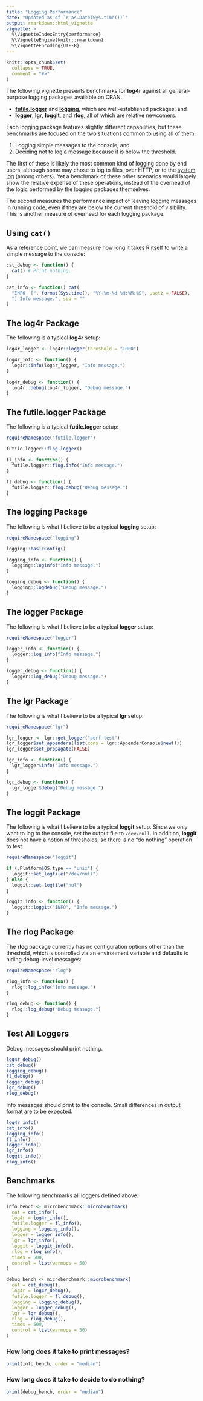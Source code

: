 ```yaml
---
title: "Logging Performance"
date: "Updated as of `r as.Date(Sys.time())`"
output: rmarkdown::html_vignette
vignette: >
  %\VignetteIndexEntry{performance}
  %\VignetteEngine{knitr::rmarkdown}
  %\VignetteEncoding{UTF-8}
---
```


```r
knitr::opts_chunk$set(
  collapse = TRUE,
  comment = "#>"
)
```

The following vignette presents benchmarks for **log4r** against all
general-purpose logging packages available on CRAN:

- [**futile.logger**](https://cran.r-project.org/package=futile.logger) and
  [**logging**](https://cran.r-project.org/package=logging), which are
  well-established packages; and
- [**logger**](https://cran.r-project.org/package=logger),
  [**lgr**](https://cran.r-project.org/package=lgr),
  [**loggit**](https://cran.r-project.org/package=loggit), and
  [**rlog**](https://cran.r-project.org/package=rlog), all of which are
  relative newcomers.

Each logging package features slightly different capabilities, but these
benchmarks are focused on the two situations common to using all of them:

1. Logging simple messages to the console; and
2. Deciding not to log a message because it is below the threshold.

The first of these is likely the most common kind of logging done by end users,
although some may chose to log to files, over HTTP, or to the [system log](https://cran.r-project.org/package=rsyslog)
(among others). Yet a benchmark of these other scenarios would largely show
the relative expense of these operations, instead of the overhead of the
logic performed by the logging packages themselves.

The second measures the performance impact of leaving logging messages in
running code, even if they are below the current threshold of visibility. This
is another measure of overhead for each logging package.

## Using `cat()`

As a reference point, we can measure how long it takes R itself to write a
simple message to the console:

```r
cat_debug <- function() {
  cat() # Print nothing.
}

cat_info <- function() cat(
  "INFO  [", format(Sys.time(), "%Y-%m-%d %H:%M:%S", usetz = FALSE),
  "] Info message.", sep = ""
)
```

## The **log4r** Package

The following is a typical **log4r** setup:

```r
log4r_logger <- log4r::logger(threshold = "INFO")

log4r_info <- function() {
  log4r::info(log4r_logger, "Info message.")
}

log4r_debug <- function() {
  log4r::debug(log4r_logger, "Debug message.")
}
```

## The **futile.logger** Package

The following is a typical **futile.logger** setup:

```r
requireNamespace("futile.logger")

futile.logger::flog.logger()

fl_info <- function() {
  futile.logger::flog.info("Info message.")
}

fl_debug <- function() {
  futile.logger::flog.debug("Debug message.")
}
```

## The **logging** Package

The following is what I believe to be a typical **logging** setup:

```r
requireNamespace("logging")

logging::basicConfig()

logging_info <- function() {
  logging::loginfo("Info message.")
}

logging_debug <- function() {
  logging::logdebug("Debug message.")
}
```

## The **logger** Package

The following is what I believe to be a typical **logger** setup:

```r
requireNamespace("logger")

logger_info <- function() {
  logger::log_info("Info message.")
}

logger_debug <- function() {
  logger::log_debug("Debug message.")
}
```

## The **lgr** Package

The following is what I believe to be a typical **lgr** setup:

```r
requireNamespace("lgr")

lgr_logger <- lgr::get_logger("perf-test")
lgr_logger$set_appenders(list(cons = lgr::AppenderConsole$new()))
lgr_logger$set_propagate(FALSE)

lgr_info <- function() {
  lgr_logger$info("Info message.")
}

lgr_debug <- function() {
  lgr_logger$debug("Debug message.")
}
```

## The **loggit** Package

The following is what I believe to be a typical **loggit** setup. Since we only
want to log to the console, set the output file to `/dev/null`. In addition,
**loggit** does not have a notion of thresholds, so there is no "do nothing"
operation to test.

```r
requireNamespace("loggit")

if (.Platform$OS.type == "unix") {
  loggit::set_logfile("/dev/null")
} else {
  loggit::set_logfile("nul")
}

loggit_info <- function() {
  loggit::loggit("INFO", "Info message.")
}
```

## The **rlog** Package

The **rlog** package currently has no configuration options other than the
threshold, which is controlled via an environment variable and defaults to
hiding debug-level messages:

```r
requireNamespace("rlog")

rlog_info <- function() {
  rlog::log_info("Info message.")
}

rlog_debug <- function() {
  rlog::log_debug("Debug message.")
}
```

## Test All Loggers

Debug messages should print nothing.

```r
log4r_debug()
cat_debug()
logging_debug()
fl_debug()
logger_debug()
lgr_debug()
rlog_debug()
```

Info messages should print to the console. Small differences in output format
are to be expected.

```r
log4r_info()
cat_info()
logging_info()
fl_info()
logger_info()
lgr_info()
loggit_info()
rlog_info()
```

## Benchmarks

The following benchmarks all loggers defined above:

```r
info_bench <- microbenchmark::microbenchmark(
  cat = cat_info(),
  log4r = log4r_info(),
  futile.logger = fl_info(),
  logging = logging_info(),
  logger = logger_info(),
  lgr = lgr_info(),
  loggit = loggit_info(),
  rlog = rlog_info(),
  times = 500,
  control = list(warmups = 50)
)

debug_bench <- microbenchmark::microbenchmark(
  cat = cat_debug(),
  log4r = log4r_debug(),
  futile.logger = fl_debug(),
  logging = logging_debug(),
  logger = logger_debug(),
  lgr = lgr_debug(),
  rlog = rlog_debug(),
  times = 500,
  control = list(warmups = 50)
)
```

### How long does it take to print messages?

```r
print(info_bench, order = "median")
```

### How long does it take to decide to do nothing?

```r
print(debug_bench, order = "median")
```
